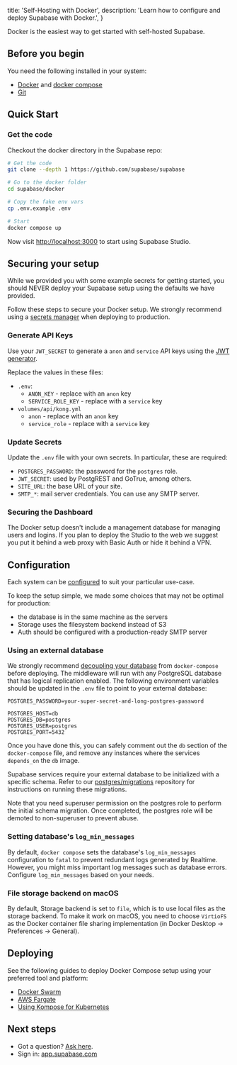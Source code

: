 
  title: 'Self-Hosting with Docker',
  description: 'Learn how to configure and deploy Supabase with Docker.',
}

Docker is the easiest way to get started with self-hosted Supabase.

## Before you begin

You need the following installed in your system:

- [Docker](https://docs.docker.com/engine/install/) and [docker compose](https://docs.docker.com/compose/install/)
- [Git](https://git-scm.com/downloads)

## Quick Start

### Get the code

Checkout the docker directory in the Supabase repo:

```sh
# Get the code
git clone --depth 1 https://github.com/supabase/supabase

# Go to the docker folder
cd supabase/docker

# Copy the fake env vars
cp .env.example .env

# Start
docker compose up
```

Now visit [http://localhost:3000](http://localhost:3000) to start using Supabase Studio.

## Securing your setup

While we provided you with some example secrets for getting started, you should NEVER deploy your Supabase setup using the defaults we have provided.

Follow these steps to secure your Docker setup. We strongly recommend using a [secrets manager](../self-hosting#managing-your-secrets) when deploying to production.

### Generate API Keys

Use your `JWT_SECRET` to generate a `anon` and `service` API keys using the [JWT generator](../self-hosting#api-keys).

Replace the values in these files:

- `.env`:
  - `ANON_KEY` - replace with an `anon` key
  - `SERVICE_ROLE_KEY` - replace with a `service` key
- `volumes/api/kong.yml`
  - `anon` - replace with an `anon` key
  - `service_role` - replace with a `service` key

### Update Secrets

Update the `.env` file with your own secrets. In particular, these are required:

- `POSTGRES_PASSWORD`: the password for the `postgres` role.
- `JWT_SECRET`: used by PostgREST and GoTrue, among others.
- `SITE_URL`: the base URL of your site.
- `SMTP_*`: mail server credentials. You can use any SMTP server.

### Securing the Dashboard

The Docker setup doesn't include a management database for managing users and logins. If you plan to deploy the Studio to the web we suggest you put it behind a web proxy with Basic Auth or hide it behind a VPN.

## Configuration

Each system can be [configured](../self-hosting#configuration) to suit your particular use-case.

To keep the setup simple, we made some choices that may not be optimal for production:

- the database is in the same machine as the servers
- Storage uses the filesystem backend instead of S3
- Auth should be configured with a production-ready SMTP server

### Using an external database

We strongly recommend [decoupling your database](../self-hosting#managing-your-database) from `docker-compose` before deploying.
The middleware will run with any PostgreSQL database that has logical replication enabled. The following environment variables should be updated
in the `.env` file to point to your external database:

```env title=.env
POSTGRES_PASSWORD=your-super-secret-and-long-postgres-password

POSTGRES_HOST=db
POSTGRES_DB=postgres
POSTGRES_USER=postgres
POSTGRES_PORT=5432
```

Once you have done this, you can safely comment out the `db` section of the `docker-compose` file, and remove any instances where the services `depends_on` the `db` image.

Supabase services require your external database to be initialized with a specific schema. Refer to our [postgres/migrations](https://github.com/supabase/postgres/tree/develop/migrations) repository for instructions on running these migrations.

Note that you need superuser permission on the postgres role to perform the initial schema migration. Once completed, the postgres role will be demoted to non-superuser to prevent abuse.

### Setting database's `log_min_messages`

By default, `docker compose` sets the database's `log_min_messages` configuration to `fatal` to prevent redundant logs generated by Realtime.
However, you might miss important log messages such as database errors. Configure `log_min_messages` based on your needs.

### File storage backend on macOS

By default, Storage backend is set to `file`, which is to use local files as the storage backend. To make it work on macOS, you need to choose `VirtioFS` as the Docker container file sharing implementation (in Docker Desktop -> Preferences -> General).

## Deploying

See the following guides to deploy Docker Compose setup using your preferred tool and platform:

- [Docker Swarm](https://docs.docker.com/engine/swarm/stack-deploy/)
- [AWS Fargate](https://aws.amazon.com/blogs/containers/deploy-applications-on-amazon-ecs-using-docker-compose/)
- [Using Kompose for Kubernetes](https://kubernetes.io/docs/tasks/configure-pod-container/translate-compose-kubernetes/)

## Next steps

- Got a question? [Ask here](https://github.com/supabase/supabase/discussions).
- Sign in: [app.supabase.com](https://app.supabase.com)


